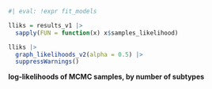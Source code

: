 ::: {#suppfig-mcmc-loglik}

```r
#| eval: !expr fit_models

lliks = results_v1 |>
  sapply(FUN = function(x) x$samples_likelihood)

lliks |>
  graph_likelihoods_v2(alpha = 0.5) |>
  suppressWarnings()

```

**log-likelihoods of MCMC samples, by number of subtypes**

:::
